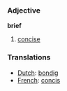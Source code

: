 === Adjective ===

'''brief'''

#[[concise]]

=== Translations ===
*[[Dutch]]: [[bondig]]
*[[French]]: [[concis]]